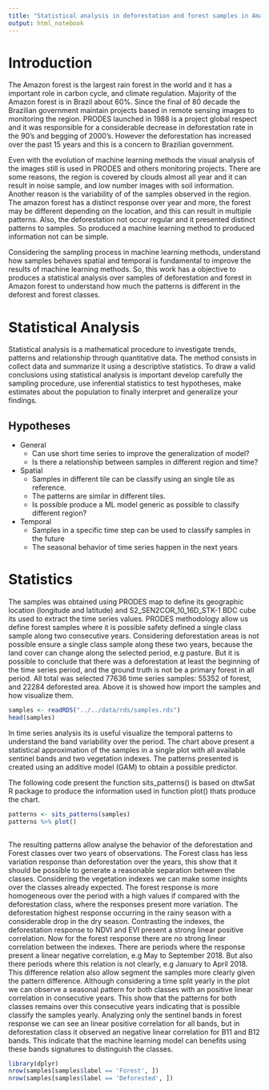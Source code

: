 ```yaml
---
title: "Statistical analysis in deforestation and forest samples in Amazon Forest"
output: html_notebook
---
```


# Introduction

The Amazon forest is the largest rain forest in the world and it has a important role in carbon cycle, and climate regulation. Majority of the Amazon forest is in Brazil about 60%. Since the final of 80 decade the Brazilian government maintain projects based in remote sensing images to monitoring the region. PRODES launched in 1988 is a project global respect and it was responsible for a considerable decrease in deforestation rate in the 90's and begging of 2000's. However the deforestation    has increased over the past 15 years and this is a concern to Brazilian government.

Even with the evolution of machine learning methods the visual analysis of the images still is used in PRODES and others monitoring projects. There are some reasons, the region is covered by clouds almost all year and it can result in noise sample, and low number images with soil information. Another reason is the variability of of the samples observed in the region. The amazon forest has a distinct response over year and more, the forest may be different depending on the location, and this can result in multiple patterns. Also, the deforestation not occur regular and it presented distinct patterns to samples. So produced a machine learning method to produced information not can be simple. 

Considering the sampling process in machine learning methods, understand how samples behaves spatial and temporal is fundamental to improve the results of machine learning methods. So, this work has a objective to produces a statistical analysis over samples of deforestation and forest in Amazon forest to understand how much the patterns is different in the deforest and forest classes.


# Statistical Analysis

Statistical analysis is a mathematical procedure to investigate trends, patterns and relationship through quantitative data. The method consists in collect data and summarize it using a descriptive statistics. To draw a valid conclusions using statistical analysis is important develop carefully the sampling procedure, use inferential statistics to test hypotheses, make estimates about the population to finally interpret and generalize your findings.

## Hypotheses
* General
  + Can use short time series to improve the generalization of model?
  + Is there a relationship between samples in different region and time?
  
* Spatial 
  + Samples in different tile can be classify using an single tile as reference. 
  + The patterns are similar in different tiles.
  + Is possible produce a ML model generic as possible to classify different region?
* Temporal
  + Samples in a specific time step can be used to classify samples in the future
  + The seasonal behavior of time series happen in the next years

  
  
# Statistics

The samples was obtained using PRODES map to define its geographic location (longitude and latitude) and S2_SEN2COR_10_16D_STK-1 BDC cube its used to extract the time series values. PRODES methodology allow us define forest samples where it is possible safety defined a single class sample along two consecutive years. Considering deforestation areas is not possible ensure a single class sample along these two years, because the land cover can change along the selected period, e.g pasture. But it is possible to conclude that there was a deforestation at least the beginning of the time series period, and the ground truth is not be a primary forest in all period. All total was selected 77636 time series samples: 55352 of forest, and 22284 deforested area.
Above it is showed how import the samples and how visualize them.

```r
samples <- readRDS("../../data/rds/samples.rds")
head(samples)
```
In time series analysis its is useful visualize the temporal patterns to understand the band variability over the period. The chart above present a statistical approximation of the samples in a single plot with all available sentinel bands and two vegetation indexes. The patterns presented is created using an additive model (GAM) to obtain a possible predictor.

The following code present the function sits_patterns() is based on dtwSat R package to produce the information used in function plot() thats produce the chart.


```r
patterns <- sits_patterns(samples)
patterns %>% plot()
  
```

The resulting patterns allow analyse the behavior of the deforestation and Forest classes over two years of observations. The Forest class has less variation response than deforestation over the years, this show that it should be possible to generate a reasonable separation between the classes. Considering the vegetation indexes we can make some insights over the classes already expected. The forest response is more homogeneous over the period with a high values if compared with the deforestation class, where the responses present more variation. The deforestation highest response occurring in the rainy season with a considerable drop in the dry season. Contrasting the indexes, the deforestation response to NDVI and EVI present a strong linear positive correlation. Now for the forest response there are no strong linear correlation between the indexes. There are periods where the response present a linear negative correlation, e.g May to September 2018. But also there periods where this relation is not clearly, e.g January to April 2018. This difference relation also allow segment the samples more clearly given the pattern difference. Although considering a time split yearly in the plot we can observe a seasonal pattern for both classes with an positive linear correlation in consecutive years. This show that the patterns for both classes remains over this consecutive years indicating that is possible classify the samples yearly. Analyzing only the sentinel bands in forest response we can see an linear positive correlation for all bands, but in deforestation class it observed an negative linear correlation for B11 and B12 bands. This  indicate that the machine learning model can benefits using these bands signatures to distinguish the classes.


```r
library(dplyr)
nrow(samples[samples$label == 'Forest', ])
nrow(samples[samples$label == 'Deforested', ])

```



